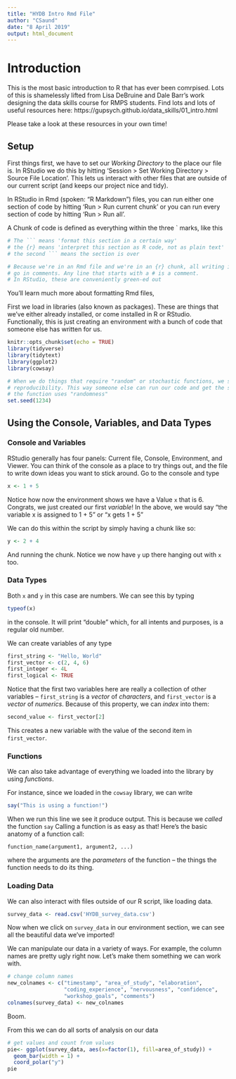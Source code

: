 ```yaml
---
title: "HYDB Intro Rmd File"
author: "CSaund"
date: "8 April 2019"
output: html_document
---
```


# Introduction

This is the most basic introduction to R that has ever been comrpised. Lots of this is shamelessly lifted from Lisa DeBruine and Dale Barr's work designing the data skills course for RMPS students. Find lots and lots of useful resources here: https://gupsych.github.io/data_skills/01_intro.html

Please take a look at these resources in your own time!

## Setup

First things first, we have to set our *Working Directory* to the place our file is. In RStudio we do this by hitting 'Session > Set Working Directory > Source File Location'. This lets us interact with other files that are outside of our current script (and keeps our project nice and tidy).

In RStudio in Rmd (spoken: "R Markdown") files, you can run either one section of code by hitting 'Run > Run current chunk' or you can run every section of code by hitting 'Run > Run all'.

A Chunk of code is defined as everything within the three ` marks, like this

```r
# The ``` means 'format this section in a certain way'
# the {r} means 'interpret this section as R code, not as plain text'
# the second ``` means the section is over

# Because we're in an Rmd file and we're in an {r} chunk, all writing is going to 
# go in comments. Any line that starts with a # is a comment. 
# In RStudio, these are conveniently green-ed out
```

You'll learn much more about formatting Rmd files, 

First we load in libraries (also known as packages). These are things that we've either already installed, or come installed in R or RStudio. Functionally, this is just creating an environment with a bunch of code that someone else has written for us. 
```r
knitr::opts_chunk$set(echo = TRUE)
library(tidyverse)
library(tidytext)
library(ggplot2)
library(cowsay)

# When we do things that require "random" or stochastic functions, we set the seed first for 
# reproducibility. This way someone else can run our code and get the same result, even though
# the function uses "randomness"
set.seed(1234)
```

## Using the Console, Variables, and Data Types

### Console and Variables
RStudio generally has four panels: Current file, Console, Environment, and Viewer. You can think of the console as a place to try things out, and the file to write down ideas you want to stick around. Go to the console and type 
```r
x <- 1 + 5
```
Notice how now the environment shows we have a Value `x` that is 6. Congrats, we just created our first  *variable*! 
In the above, we would say "the variable x is assigned to 1 + 5" or "x gets 1 + 5"

We can do this within the script by simply having a chunk like so: 
```r
y <- 2 + 4
```
And running the chunk. Notice we now have `y` up there hanging out with `x` too.


### Data Types

Both `x` and `y` in this case are numbers. We can see this by typing 
```r
typeof(x)
```
in the console. It will print "double" which, for all intents and purposes, is a regular old number.

We can create variables of any type
```r
first_string <- "Hello, World"
first_vector <- c(2, 4, 6)
first_integer <- 4L
first_logical <- TRUE
```

Notice that the first two variables here are really a collection of other variables -- 
`first_string` is a *vector* of *characters*, and `first_vector` is a *vector* of *numerics*. 
Because of this property, we can *index* into them:
```r
second_value <- first_vector[2]
```
This creates a new variable with the value of the second item in `first_vector`.

### Functions
We can also take advantage of everything we loaded into the library by using *functions*.

For instance, since we loaded in the `cowsay` library, we can write
```r
say("This is using a function!")
```

When we run this line we see it produce output. This is because we *called* the function `say`
Calling a function is as easy as that! Here's the basic anatomy of a function call:
```
function_name(argument1, argument2, ...)
```
where the arguments are the *parameters* of the function -- the things the function needs to do its thing. 

### Loading Data
We can also interact with files outside of our R script, like loading data. 
```r
survey_data <- read.csv('HYDB_survey_data.csv')
```
Now when we click on `survey_data` in our environment section, we can see all the beautiful data we've imported! 


We can manipulate our data in a variety of ways. For example, the column names are pretty ugly right now. Let's make them something we can work with. 
```r
# change column names
new_colnames <- c("timestamp", "area_of_study", "elaboration", 
                  "coding_experience", "nervousness", "confidence",
                  "workshop_goals", "comments")
colnames(survey_data) <- new_colnames
```
Boom.

From this we can do all sorts of analysis on our data
```r
# get values and count from values 
pie<- ggplot(survey_data, aes(x=factor(1), fill=area_of_study)) +
  geom_bar(width = 1) +
  coord_polar("y")
pie
```

